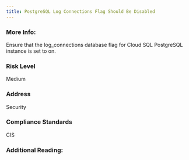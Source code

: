 ```yaml
---
title: PostgreSQL Log Connections Flag Should Be Disabled
---
```


### More Info:

Ensure that the log_connections database flag for Cloud SQL PostgreSQL instance is set to on.

### Risk Level

Medium

### Address

Security

### Compliance Standards

CIS

### Additional Reading:
